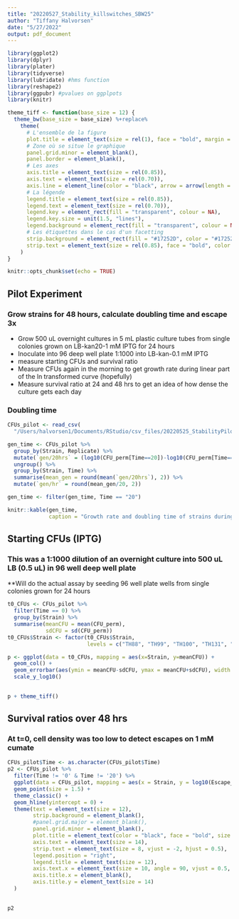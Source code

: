 ```yaml
---
title: "20220527_Stability_killswitches_SBW25"
author: "Tiffany Halvorsen"
date: "5/27/2022"
output: pdf_document
---
```


```r
library(ggplot2)
library(dplyr)
library(plater)
library(tidyverse)
library(lubridate) #hms function
library(reshape2)
library(ggpubr) #pvalues on ggplpots
library(knitr)
```

```r
theme_tiff <- function(base_size = 12) {
  theme_bw(base_size = base_size) %+replace%
    theme(
      # L'ensemble de la figure
      plot.title = element_text(size = rel(1), face = "bold", margin = margin(0,0,5,0), hjust = 0),
      # Zone où se situe le graphique
      panel.grid.minor = element_blank(),
      panel.border = element_blank(),
      # Les axes
      axis.title = element_text(size = rel(0.85)),
      axis.text = element_text(size = rel(0.70)),
      axis.line = element_line(color = "black", arrow = arrow(length = unit(0.3, "lines"), type = "closed")),
      # La légende
      legend.title = element_text(size = rel(0.85)),
      legend.text = element_text(size = rel(0.70)),
      legend.key = element_rect(fill = "transparent", colour = NA),
      legend.key.size = unit(1.5, "lines"),
      legend.background = element_rect(fill = "transparent", colour = NA),
      # Les étiquettes dans le cas d'un facetting
      strip.background = element_rect(fill = "#17252D", color = "#17252D"),
      strip.text = element_text(size = rel(0.85), face = "bold", color = "white", margin = margin(5,0,5,0))
    )
}
```


```r
knitr::opts_chunk$set(echo = TRUE)
```

## Pilot Experiment
### Grow strains for 48 hours, calculate doubling time and escape 3x
- Grow 500 uL overnight cultures in 5 mL plastic culture tubes from single colonies grown on LB-kan20-1 mM IPTG for 24 hours
- Inoculate into 96 deep well plate 1:1000 into LB-kan-0.1 mM IPTG
- measure starting CFUs and survival ratio
- Measure CFUs again in the morning to get growth rate during linear part of the ln transformed curve (hopefully)
- Measure survival ratio at 24 and 48 hrs to get an idea of how dense the culture gets each day

### Doubling time
```r
CFUs_pilot <- read_csv(
  "/Users/halvorsen1/Documents/RStudio/csv_files/20220525_StabilityPilot_CFUs.csv")

gen_time <- CFUs_pilot %>%
  group_by(Strain, Replicate) %>%
  mutate(`gen/20hrs` = (log10(CFU_perm[Time==20])-log10(CFU_perm[Time==0]))/log10(2)) %>%
  ungroup() %>%
  group_by(Strain, Time) %>%
  summarise(mean_gen = round(mean(`gen/20hrs`), 2)) %>%
  mutate(`gen/hr` = round(mean_gen/20, 2))

gen_time <- filter(gen_time, Time == "20")

knitr::kable(gen_time,
             caption = "Growth rate and doubling time of strains during pilot experiment")

```

## Starting CFUs (IPTG)
### This was a 1:1000 dilution of an overnight culture into 500 uL LB (0.5 uL) in 96 well deep well plate

**Will do the actual assay by seeding 96 well plate wells from single colonies grown for 24 hours

```r

t0_CFUs <- CFUs_pilot %>%
  filter(Time == 0) %>%
  group_by(Strain) %>%
  summarise(meanCFU = mean(CFU_perm),
            sdCFU = sd(CFU_perm))
t0_CFUs$Strain <- factor(t0_CFUs$Strain,
                         levels = c("TH88", "TH99", "TH100", "TH131", "TH126", "TH240", "TH128", "TH237", "TH245"))

p <- ggplot(data = t0_CFUs, mapping = aes(x=Strain, y=meanCFU)) +
  geom_col() +
  geom_errorbar(aes(ymin = meanCFU-sdCFU, ymax = meanCFU+sdCFU), width = 0.5) +
  scale_y_log10()
  

```


```r
p + theme_tiff()
```


## Survival ratios over 48 hrs
### At t=0, cell density was too low to detect escapes on 1 mM cumate

```r

CFUs_pilot$Time <- as.character(CFUs_pilot$Time)
p2 <- CFUs_pilot %>%
  filter(Time != '0' & Time != '20') %>%
  ggplot(data = CFUs_pilot, mapping = aes(x = Strain, y = log10(Escape_freq), color = Time)) +
  geom_point(size = 1.5) +
  theme_classic() +
  geom_hline(yintercept = 0) +
  theme(text = element_text(size = 12),
        strip.background = element_blank(),
        #panel.grid.major = element_blank(),
        panel.grid.minor = element_blank(),
        plot.title = element_text(color = "black", face = "bold", size = 14),
        axis.text = element_text(size = 14), 
        strip.text = element_text(size = 8, vjust = -2, hjust = 0.5),
        legend.position = "right",
        legend.title = element_text(size = 12),
        axis.text.x = element_text(size = 10, angle = 90, vjust = 0.5, hjust = 0.95),
        axis.title.x = element_blank(),
        axis.title.y = element_text(size = 14)
  )
  

```

```r
p2
```

